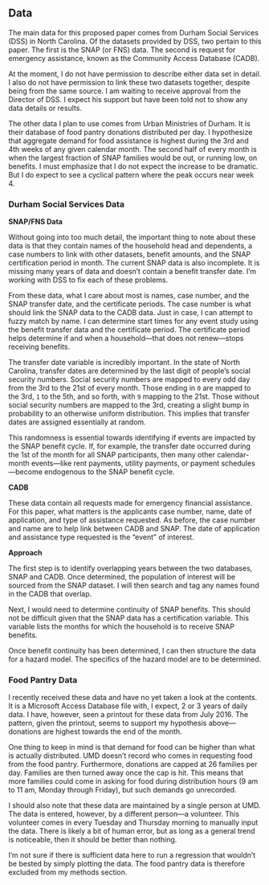 ## Data {- #data-3}

The main data for this proposed paper comes from Durham Social Services (DSS) in North Carolina. Of the datasets provided by DSS, two pertain to this paper. The first is the SNAP (or FNS) data. The second is request for emergency assistance, known as the Community Access Database (CADB).

At the moment, I do not have permission to describe either data set in detail. I also do not have permission to link these two datasets together, despite being from the same source. I am waiting to receive approval from the Director of DSS. I expect his support but have been told not to show any data details or results.

The other data I plan to use comes from Urban Ministries of Durham. It is their database of food pantry donations distributed per day. I hypothesize that aggregate demand for food assistance is highest during the 3rd and 4th weeks of any given calendar month. The second half of every month is when the largest fraction of SNAP families would be out, or running low, on benefits. I must emphasize that I do not expect the increase to be dramatic. But I do expect to see a cyclical pattern where the peak occurs near week 4.

### Durham Social Services Data {-}

**SNAP/FNS Data**

Without going into too much detail, the important thing to note about these data is that they contain names of the household head and dependents, a case numbers to link with other datasets, benefit amounts, and the SNAP certification period in month. The current SNAP data is also incomplete. It is missing many years of data and doesn't contain a benefit transfer date. I'm working with DSS to fix each of these problems.

From these data, what I care about most is names, case number, and the SNAP transfer date, and the certificate periods. The case number is what should link the SNAP data to the CADB data. Just in case, I can attempt to fuzzy match by name. I can determine start times for any event study using the benefit transfer data and the certificate period. The certificate period helps determine if and when a household---that does not renew---stops receiving benefits.

The transfer date variable is incredibly important. In the state of North Carolina, transfer dates are determined by the last digit of people's social security numbers. Social security numbers are mapped to every odd day from the 3rd to the 21st of every month. Those ending in `0` are mapped to the 3rd, `1` to the 5th, and so forth, with `9` mapping to the 21st. Those without social security numbers are mapped to the 3rd, creating a slight bump in probability to an otherwise uniform distribution. This implies that transfer dates are assigned essentially at random.

This randomness is essential towards identifying if events are impacted by the SNAP benefit cycle. If, for example, the transfer date occurred during the 1st of the month for all SNAP participants, then many other calendar-month events---like rent payments, utility payments, or payment schedules---become endogenous to the SNAP benefit cycle.


**CADB**

These data contain all requests made for emergency financial assistance. For this paper, what matters is the applicants case number, name, date of application, and type of assistance requested. As before, the case number and name are to help link between CADB and SNAP. The date of application and assistance type requested is the "event" of interest.

**Approach**

The first step is to identify overlapping years between the two databases, SNAP and CADB. Once determined, the population of interest will be sourced from the SNAP dataset. I will then search and tag any names found in the CADB that overlap.

Next, I would need to determine continuity of SNAP benefits. This should not be difficult given that the SNAP data has a certification variable. This variable lists the months for which the household is to receive SNAP benefits.

Once benefit continuity has been determined, I can then structure the data for a hazard model. The specifics of the hazard model are to be determined.

### Food Pantry Data {-}

I recently received these data and have no yet taken a look at the contents. It is a Microsoft Access Database file with, I expect, 2 or 3 years of daily data. I have, however, seen a printout for these data from July 2016. The pattern, given the printout, seems to support my hypothesis above---donations are highest towards the end of the month.

One thing to keep in mind is that demand for food can be higher than what is actually distributed. UMD doesn't record who comes in requesting food from the food pantry. Furthermore, donations are capped at 26 families per day. Families are then turned away once the cap is hit. This means that more families could come in asking for food during distribution hours (9 am to 11 am, Monday through Friday), but such demands go unrecorded.

I should also note that these data are maintained by a single person at UMD. The data is entered, however, by a different person---a volunteer. This volunteer comes in every Tuesday and Thursday morning to manually input the data. There is likely a bit of human error, but as long as a general trend is noticeable, then it should be better than nothing.

I'm not sure if there is sufficient data here to run a regression that wouldn't be bested by simply plotting the data. The food pantry data is therefore excluded from my methods section.
